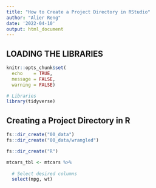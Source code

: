 ```yaml
---
title: "How to Create a Project Directory in RStudio"
author: "Alier Reng"
date: '2022-04-10'
output: html_document
---
```


## LOADING THE LIBRARIES

```r
knitr::opts_chunk$set(
  echo    = TRUE,
  message = FALSE,
  warning = FALSE)

# Libraries
library(tidyverse)
```

## Creating a Project Directory in R

```r
fs::dir_create("00_data")
fs::dir_create("00_data/wrangled")

fs::dir_create("R")
```

```r
mtcars_tbl <- mtcars %>% 
  
  # Select desired columns
  select(mpg, wt)
```

